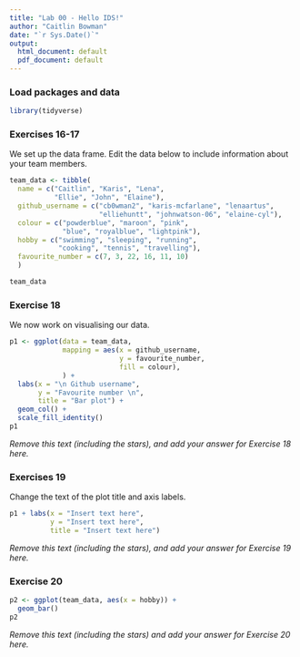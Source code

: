 ```yaml
---
title: "Lab 00 - Hello IDS!"
author: "Caitlin Bowman"
date: "`r Sys.Date()`"
output:
  html_document: default
  pdf_document: default
---
```


### Load packages and data

```r
library(tidyverse) 
```

### Exercises 16-17

We set up the data frame. Edit the data below to include information about your team members.

```r
team_data <- tibble(
  name = c("Caitlin", "Karis", "Lena", 
           "Ellie", "John", "Elaine"),
  github_username = c("cb0wman2", "karis-mcfarlane", "lenaartus", 
                      "elliehuntt", "johnwatson-06", "elaine-cyl"), 
  colour = c("powderblue", "maroon", "pink", 
             "blue", "royalblue", "lightpink"),
  hobby = c("swimming", "sleeping", "running", 
            "cooking", "tennis", "travelling"),
  favourite_number = c(7, 3, 22, 16, 11, 10)
  )

team_data
```

### Exercise 18
We now work on visualising our data. 

```r
p1 <- ggplot(data = team_data, 
             mapping = aes(x = github_username, 
                           y = favourite_number,
                           fill = colour), 
             ) +
  labs(x = "\n Github username",
       y = "Favourite number \n",
       title = "Bar plot") +
  geom_col() +
  scale_fill_identity()
p1
```


*Remove this text (including the stars), and add your answer for Exercise 18 here.*

### Exercises 19

Change the text of the plot title and axis labels.

```r
p1 + labs(x = "Insert text here", 
          y = "Insert text here",
          title = "Insert text here")
```

*Remove this text (including the stars), and add your answer for Exercise 19 here.*

### Exercise 20

```r
p2 <- ggplot(team_data, aes(x = hobby)) +
  geom_bar()
p2
```

*Remove this text (including the stars) and add your answer for Exercise 20 here.*
